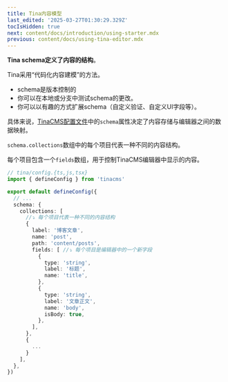 ```yaml
---
title: Tina内容模型
last_edited: '2025-03-27T01:30:29.329Z'
tocIsHidden: true
next: content/docs/introduction/using-starter.mdx
previous: content/docs/using-tina-editor.mdx
---
```


**Tina schema定义了内容的结构**。

Tina采用“代码化内容建模”的方法。

* schema是版本控制的
* 你可以在本地或分支中测试schema的更改。
* 你可以以有趣的方式扩展schema（自定义验证、自定义UI字段等）。

具体来说，[TinaCMS配置文件](/docs/reference/config)中的`schema`属性决定了内容存储与编辑器之间的数据映射。

`schema.collections`数组中的每个项目代表一种不同的内容结构。

每个项目包含一个`fields`数组，用于控制TinaCMS编辑器中显示的内容。

```ts
// tina/config.{ts,js,tsx}
import { defineConfig } from 'tinacms'

export default defineConfig({
  // ...
  schema: {
    collections: [ 
      //⤵️ 每个项目代表一种不同的内容结构
      {
        label: '博客文章',
        name: 'post',
        path: 'content/posts',
        fields: [ //⤵️ 每个项目是编辑器中的一个新字段
          {
            type: 'string',
            label: '标题',
            name: 'title',
          },
          {
            type: 'string',
            label: '文章正文',
            name: 'body',
            isBody: true,
          },
        ],
      },
      {
        ...
      }
    ],
  },
})
```